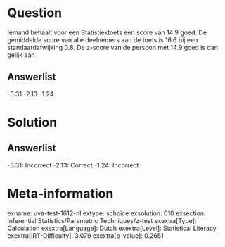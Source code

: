 Question
========

Iemand behaalt voor een Statistiektoets een score van 14.9 goed. De
gemiddelde score van alle deelnemers aan de toets is 16.6 bij een
standaardafwijking 0.8. De z-score van de persoon met 14.9 goed is dan
gelijk aan

Answerlist
----------

-3.31
-2.13
-1.24

Solution
========

Answerlist
----------

-3.31: Incorrect
-2.13: Correct
-1.24: Incorrect

Meta-information
================
exname: uva-test-1612-nl
extype: schoice
exsolution: 010
exsection: Inferential Statistics/Parametric Techniques/z-test
exextra[Type]: Calculation
exextra[Language]: Dutch
exextra[Level]: Statistical Literacy
exextra[IRT-Difficulty]: 3.079
exextra[p-value]: 0.2651
